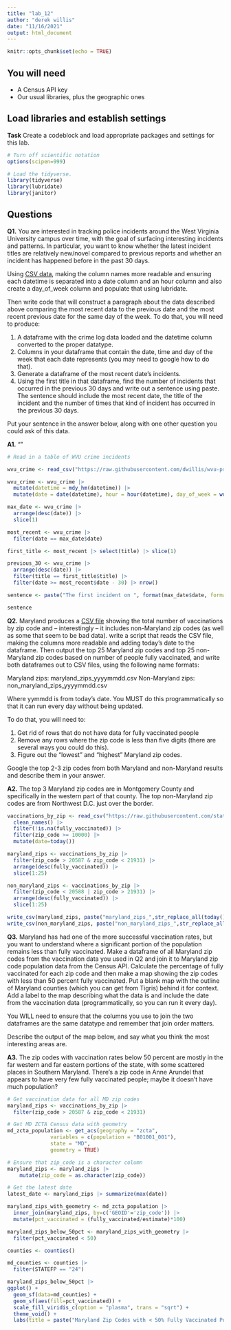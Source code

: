 ```yaml
---
title: "lab_12"
author: "derek willis"
date: "11/16/2021"
output: html_document
---
```


```r
knitr::opts_chunk$set(echo = TRUE)
```

## You will need

* A Census API key
* Our usual libraries, plus the geographic ones

## Load libraries and establish settings

**Task** Create a codeblock and load appropriate packages and settings for this lab.

```r
# Turn off scientific notation
options(scipen=999)

# Load the tidyverse.
library(tidyverse)
library(lubridate)
library(janitor)

```

## Questions

**Q1.** You are interested in tracking police incidents around the West Virginia University campus over time, with the goal of surfacing interesting incidents and patterns. In particular, you want to know whether the latest incident titles are relatively new/novel compared to previous reports and whether an incident has happened before in the past 30 days.

Using [CSV data](https://raw.githubusercontent.com/dwillis/wvu-projects/master/crime-log/crime_log.csv), making the column names more readable and ensuring each datetime is separated into a date column and an hour column and also create a day_of_week column and populate that using lubridate.

Then write code that will construct a paragraph about the data described above comparing the most recent data to the previous date and the most recent previous date for the same day of the week. To do that, you will need to produce:

1. A dataframe with the crime log data loaded and the datetime column converted to the proper datatype.
2. Columns in your dataframe that contain the date, time and day of the week that each date represents (you may need to google how to do that).
3. Generate a dataframe of the most recent date's incidents.
4. Using the first title in that dataframe, find the number of incidents that occurred in the previous 30 days and write out a sentence using paste. The sentence should include the most recent date, the title of the incident and the number of times that kind of incident has occurred in the previous 30 days.

Put your sentence in the answer below, along with one other question you could ask of this data.

**A1.** ""

```r

# Read in a table of WVU crime incidents

wvu_crime <- read_csv("https://raw.githubusercontent.com/dwillis/wvu-projects/master/crime-log/crime_log.csv") |> clean_names()

wvu_crime <- wvu_crime |>
  mutate(datetime = mdy_hm(datetime)) |>
  mutate(date = date(datetime), hour = hour(datetime), day_of_week = wday(date))

max_date <- wvu_crime |>
  arrange(desc(date)) |>
  slice(1)

most_recent <- wvu_crime |>
  filter(date == max_date$date)

first_title <- most_recent |> select(title) |> slice(1)

previous_30 <- wvu_crime |>
  arrange(desc(date)) |>
  filter(title == first_title$title) |>
  filter(date >= most_recent$date - 30) |> nrow()

sentence <- paste("The first incident on ", format(max_date$date, format="%B %d"), " was ", first_title$title, " and has occurred ", previous_30, " times in the past 30 days.", sep="")

sentence
```

**Q2.** Maryland produces a [CSV file](https://raw.githubusercontent.com/state-of-maryland/VaccineCSVs/master/Vax_ZIP_CODE_FirstSecondSingle_Totals_Raw.csv) showing the total number of vaccinations by zip code and -- interestingly -- it includes non-Maryland zip codes (as well as some that seem to be bad data). write a script that reads the CSV file, making the columns more readable and adding today's date to the dataframe. Then output the top 25 Maryland zip codes and top 25 non-Maryland zip codes based on number of people fully vaccinated, and write both dataframes out to CSV files, using the following name formats:

Maryland zips: maryland_zips_yyyymmdd.csv
Non-Maryland zips: non_maryland_zips_yyyymmdd.csv

Where yymmdd is from today's date. You MUST do this programmatically so that it can run every day without being updated.

To do that, you will need to:

1. Get rid of rows that do not have data for fully vaccinated people
2. Remove any rows where the zip code is less than five digits (there are several ways you could do this).
3. Figure out the "lowest" and "highest" Maryland zip codes.

Google the top 2-3 zip codes from both Maryland and non-Maryland results and describe them in your answer.

**A2.** The top 3 Maryland zip codes are in Montgomery County and specifically in the western part of that county. The top non-Maryland zip codes are from Northwest D.C. just over the border.

```r
vaccinations_by_zip <- read_csv("https://raw.githubusercontent.com/state-of-maryland/VaccineCSVs/master/Vax_ZIP_CODE_FirstSecondSingle_Totals_Raw.csv") |>
  clean_names() |>
  filter(!is.na(fully_vaccinated)) |>
  filter(zip_code >= 10000) |>
  mutate(date=today())

maryland_zips <- vaccinations_by_zip |>
  filter(zip_code > 20587 & zip_code < 21931) |>
  arrange(desc(fully_vaccinated)) |>
  slice(1:25)

non_maryland_zips <- vaccinations_by_zip |>
  filter(zip_code < 20588 | zip_code > 21931) |>
  arrange(desc(fully_vaccinated)) |>
  slice(1:25)

write_csv(maryland_zips, paste("maryland_zips_",str_replace_all(today(), "-", ""),".csv", sep=""))
write_csv(non_maryland_zips, paste("non_maryland_zips_",str_replace_all(today(), "-", ""),".csv", sep=""))
```

**Q3.** Maryland has had one of the more successful vaccination rates, but you want to understand where a significant portion of the population remains less than fully vaccinated. Make a dataframe of all Maryland zip codes from the vaccination data you used in Q2 and join it to Maryland zip code population data from the Census API. Calculate the percentage of fully vaccinated for each zip code and then make a map showing the zip codes with less than 50 percent fully vaccinated. Put a blank map with the outline of Maryland counties (which you can get from Tigris) behind it for context. Add a label to the map describing what the data is and include the date from the vaccination data (programmatically, so you can run it every day).

You WILL need to ensure that the columns you use to join the two dataframes are the same datatype and remember that join order matters.

Describe the output of the map below, and say what you think the most interesting areas are.

**A3.** The zip codes with vaccination rates below 50 percent are mostly in the far western and far eastern portions of the state, with some scattered places in Southern Maryland. There's a zip code in Anne Arundel that appears to have very few fully vaccinated people; maybe it doesn't have much population?

```r

# Get vaccination data for all MD zip codes
maryland_zips <- vaccinations_by_zip |>
  filter(zip_code > 20587 & zip_code < 21931)

# Get MD ZCTA Census data with geometry
md_zcta_population <- get_acs(geography = "zcta",
              variables = c(population = "B01001_001"),
              state = "MD",
              geometry = TRUE)

# Ensure that zip_code is a character column
maryland_zips <- maryland_zips |>
    mutate(zip_code = as.character(zip_code))

# Get the latest date
latest_date <- maryland_zips |> summarize(max(date))

maryland_zips_with_geometry <- md_zcta_population |>
  inner_join(maryland_zips, by=c('GEOID'='zip_code')) |>
  mutate(pct_vaccinated = (fully_vaccinated/estimate)*100)

maryland_zips_below_50pct <- maryland_zips_with_geometry |>
  filter(pct_vaccinated < 50)

counties <- counties()

md_counties <- counties |>
  filter(STATEFP == "24")

maryland_zips_below_50pct |>
ggplot() +
  geom_sf(data=md_counties) +
  geom_sf(aes(fill=pct_vaccinated)) +
  scale_fill_viridis_c(option = "plasma", trans = "sqrt") +
  theme_void() +
  labs(title = paste("Maryland Zip Codes with < 50% Fully Vaccinated Population as of ", latest_date[[1]], sep=""))
```
